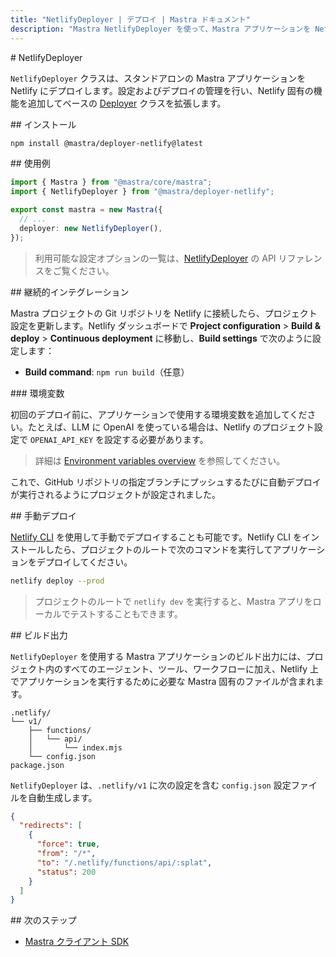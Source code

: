 ```yaml
---
title: "NetlifyDeployer | デプロイ | Mastra ドキュメント"
description: "Mastra NetlifyDeployer を使って、Mastra アプリケーションを Netlify にデプロイする方法を学びましょう"
---
```


<div id="netlifydeployer">
  # NetlifyDeployer
</div>

`NetlifyDeployer` クラスは、スタンドアロンの Mastra アプリケーションを Netlify にデプロイします。設定およびデプロイの管理を行い、Netlify 固有の機能を追加してベースの [Deployer](/reference/deployer/) クラスを拡張します。

<div id="installation">
  ## インストール
</div>

```bash copy
npm install @mastra/deployer-netlify@latest
```


<div id="usage-example">
  ## 使用例
</div>

```typescript title="src/mastra/index.ts" showLineNumbers copy
import { Mastra } from "@mastra/core/mastra";
import { NetlifyDeployer } from "@mastra/deployer-netlify";

export const mastra = new Mastra({
  // ...
  deployer: new NetlifyDeployer(),
});
```

> 利用可能な設定オプションの一覧は、[NetlifyDeployer](/reference/deployer/netlify) の API リファレンスをご覧ください。


<div id="continuous-integration">
  ## 継続的インテグレーション
</div>

Mastra プロジェクトの Git リポジトリを Netlify に接続したら、プロジェクト設定を更新します。Netlify ダッシュボードで **Project configuration** > **Build & deploy** > **Continuous deployment** に移動し、**Build settings** で次のように設定します：

- **Build command**: `npm run build`（任意）

<div id="environment-variables">
  ### 環境変数
</div>

初回のデプロイ前に、アプリケーションで使用する環境変数を追加してください。たとえば、LLM に OpenAI を使っている場合は、Netlify のプロジェクト設定で `OPENAI_API_KEY` を設定する必要があります。

> 詳細は [Environment variables overview](https://docs.netlify.com/environment-variables/overview/) を参照してください。

これで、GitHub リポジトリの指定ブランチにプッシュするたびに自動デプロイが実行されるようにプロジェクトが設定されました。

<div id="manual-deployment">
  ## 手動デプロイ
</div>

[Netlify CLI](https://docs.netlify.com/cli/get-started/) を使用して手動でデプロイすることも可能です。Netlify CLI をインストールしたら、プロジェクトのルートで次のコマンドを実行してアプリケーションをデプロイしてください。

```bash copy
netlify deploy --prod
```

> プロジェクトのルートで `netlify dev` を実行すると、Mastra アプリをローカルでテストすることもできます。


<div id="build-output">
  ## ビルド出力
</div>

`NetlifyDeployer` を使用する Mastra アプリケーションのビルド出力には、プロジェクト内のすべてのエージェント、ツール、ワークフローに加え、Netlify 上でアプリケーションを実行するために必要な Mastra 固有のファイルが含まれます。

```
.netlify/
└── v1/
    ├── functions/
    │   └── api/
    │       └── index.mjs
    └── config.json
package.json
```

`NetlifyDeployer` は、`.netlify/v1` に次の設定を含む `config.json` 設定ファイルを自動生成します。

```json
{
  "redirects": [
    {
      "force": true,
      "from": "/*",
      "to": "/.netlify/functions/api/:splat",
      "status": 200
    }
  ]
}
```


<div id="next-steps">
  ## 次のステップ
</div>

- [Mastra クライアント SDK](/reference/client-js/mastra-client)